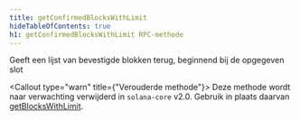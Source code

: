 ```yaml
---
title: getConfirmedBlocksWithLimit
hideTableOfContents: true
h1: getConfirmedBlocksWithLimit RPC-methode
---
```


Geeft een lijst van bevestigde blokken terug, beginnend bij de opgegeven slot

<Callout type="warn" title={"Verouderde methode"}>
  Deze methode wordt naar verwachting verwijderd in `solana-core` v2.0. Gebruik
  in plaats daarvan [getBlocksWithLimit](/docs/rpc/http/getblockswithlimit).
</Callout>
